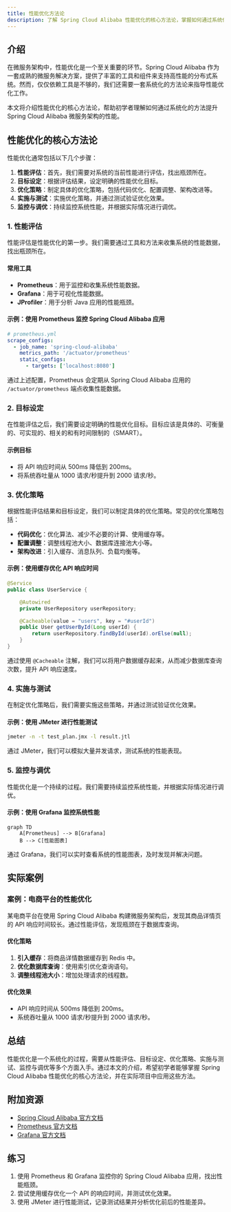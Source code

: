 ```yaml
---
title: 性能优化方法论
description: 了解 Spring Cloud Alibaba 性能优化的核心方法论，掌握如何通过系统化的方法提升微服务架构的性能。
---
```


## 介绍

在微服务架构中，性能优化是一个至关重要的环节。Spring Cloud Alibaba 作为一套成熟的微服务解决方案，提供了丰富的工具和组件来支持高性能的分布式系统。然而，仅仅依赖工具是不够的，我们还需要一套系统化的方法论来指导性能优化工作。

本文将介绍性能优化的核心方法论，帮助初学者理解如何通过系统化的方法提升 Spring Cloud Alibaba 微服务架构的性能。

## 性能优化的核心方法论

性能优化通常包括以下几个步骤：

1. **性能评估**：首先，我们需要对系统的当前性能进行评估，找出瓶颈所在。
2. **目标设定**：根据评估结果，设定明确的性能优化目标。
3. **优化策略**：制定具体的优化策略，包括代码优化、配置调整、架构改进等。
4. **实施与测试**：实施优化策略，并通过测试验证优化效果。
5. **监控与调优**：持续监控系统性能，并根据实际情况进行调优。

### 1. 性能评估

性能评估是性能优化的第一步。我们需要通过工具和方法来收集系统的性能数据，找出瓶颈所在。

#### 常用工具

- **Prometheus**：用于监控和收集系统性能数据。
- **Grafana**：用于可视化性能数据。
- **JProfiler**：用于分析 Java 应用的性能瓶颈。

#### 示例：使用 Prometheus 监控 Spring Cloud Alibaba 应用

```yaml
# prometheus.yml
scrape_configs:
  - job_name: 'spring-cloud-alibaba'
    metrics_path: '/actuator/prometheus'
    static_configs:
      - targets: ['localhost:8080']
```

通过上述配置，Prometheus 会定期从 Spring Cloud Alibaba 应用的 `/actuator/prometheus` 端点收集性能数据。

### 2. 目标设定

在性能评估之后，我们需要设定明确的性能优化目标。目标应该是具体的、可衡量的、可实现的、相关的和有时间限制的（SMART）。

#### 示例目标

- 将 API 响应时间从 500ms 降低到 200ms。
- 将系统吞吐量从 1000 请求/秒提升到 2000 请求/秒。

### 3. 优化策略

根据性能评估结果和目标设定，我们可以制定具体的优化策略。常见的优化策略包括：

- **代码优化**：优化算法、减少不必要的计算、使用缓存等。
- **配置调整**：调整线程池大小、数据库连接池大小等。
- **架构改进**：引入缓存、消息队列、负载均衡等。

#### 示例：使用缓存优化 API 响应时间

```java
@Service
public class UserService {

    @Autowired
    private UserRepository userRepository;

    @Cacheable(value = "users", key = "#userId")
    public User getUserById(Long userId) {
        return userRepository.findById(userId).orElse(null);
    }
}
```

通过使用 `@Cacheable` 注解，我们可以将用户数据缓存起来，从而减少数据库查询次数，提升 API 响应速度。

### 4. 实施与测试

在制定优化策略后，我们需要实施这些策略，并通过测试验证优化效果。

#### 示例：使用 JMeter 进行性能测试

```bash
jmeter -n -t test_plan.jmx -l result.jtl
```

通过 JMeter，我们可以模拟大量并发请求，测试系统的性能表现。

### 5. 监控与调优

性能优化是一个持续的过程。我们需要持续监控系统性能，并根据实际情况进行调优。

#### 示例：使用 Grafana 监控系统性能

```mermaid
graph TD
    A[Prometheus] --> B[Grafana]
    B --> C[性能图表]
```

通过 Grafana，我们可以实时查看系统的性能图表，及时发现并解决问题。

## 实际案例

### 案例：电商平台的性能优化

某电商平台在使用 Spring Cloud Alibaba 构建微服务架构后，发现其商品详情页的 API 响应时间较长。通过性能评估，发现瓶颈在于数据库查询。

#### 优化策略

1. **引入缓存**：将商品详情数据缓存到 Redis 中。
2. **优化数据库查询**：使用索引优化查询语句。
3. **调整线程池大小**：增加处理请求的线程数。

#### 优化效果

- API 响应时间从 500ms 降低到 200ms。
- 系统吞吐量从 1000 请求/秒提升到 2000 请求/秒。

## 总结

性能优化是一个系统化的过程，需要从性能评估、目标设定、优化策略、实施与测试、监控与调优等多个方面入手。通过本文的介绍，希望初学者能够掌握 Spring Cloud Alibaba 性能优化的核心方法论，并在实际项目中应用这些方法。

## 附加资源

- [Spring Cloud Alibaba 官方文档](https://spring.io/projects/spring-cloud-alibaba)
- [Prometheus 官方文档](https://prometheus.io/docs/)
- [Grafana 官方文档](https://grafana.com/docs/)

## 练习

1. 使用 Prometheus 和 Grafana 监控你的 Spring Cloud Alibaba 应用，找出性能瓶颈。
2. 尝试使用缓存优化一个 API 的响应时间，并测试优化效果。
3. 使用 JMeter 进行性能测试，记录测试结果并分析优化前后的性能差异。
